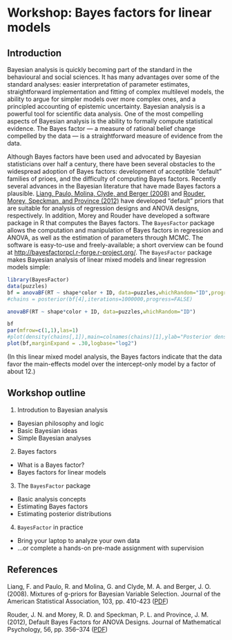 Workshop: Bayes factors for linear models
========================================================


Introduction
-------------

Bayesian analysis is quickly becoming part of the standard in the behavioural and social sciences. It has many advantages over some of the standard analyses: easier interpretation of parameter estimates, straightforward implementation and fitting of complex multilevel models, the ability to argue for simpler models over more complex ones, and a principled accounting of epistemic uncertainty. Bayesian analysis is a powerful tool for scientific data analysis. One of the most compelling aspects of Bayesian analysis is the ability to formally compute statistical evidence. The Bayes factor &mdash; a measure of rational belief change compelled by the data &mdash; is a straightforward measure of evidence from the data.

Although Bayes factors have been used and advocated by Bayesian statisticians over half a century, there have been several obstacles to the widespread adoption of Bayes factors: development of acceptible "default" families of prioes, and the difficulty of computing Bayes factors. Recently several advances in the Bayesian literature that have made Bayes factors a plausible. <a href="#liang">Liang, Paulo, Molina, Clyde, and Berger (2008)</a> and <a href="#rouder">Rouder, Morey, Speckman, and Province (2012)</a> have developed "default" priors that are suitable for analysis of regression designs and ANOVA designs, respectively. In addition, Morey and Rouder have developed a software package in R that computes the Bayes factors. The `BayesFactor` package allows the computation and manipulation of Bayes factors in regression and ANOVA, as well as the estimation of parameters through MCMC. The software is easy-to-use and freely-available; a short overview can be found at [http://bayesfactorpcl.r-forge.r-project.org/](http://bayesfactorpcl.r-forge.r-project.org/). The `BayesFactor` package makes Bayesian analysis of linear mixed models and linear regression models simple:


```r
library(BayesFactor)
data(puzzles)
bf = anovaBF(RT ~ shape*color + ID, data=puzzles,whichRandom="ID",progress=FALSE)
#chains = posterior(bf[4],iterations=1000000,progress=FALSE)
```
```r
anovaBF(RT ~ shape*color + ID, data=puzzles,whichRandom="ID")
```
```r
bf
par(mfrow=c(1,1),las=1)
#plot(density(chains[,1]),main=colnames(chains)[1],ylab="Posterior density",xlab="Effect")
plot(bf,marginExpand = .30,logbase="log2")
```
(In this linear mixed model analysis, the Bayes factors indicate that the data favor the main-effects model over the intercept-only model by a factor of about 12.)



Workshop outline
------------

1. Introdution to Bayesian analysis
  * Bayesian philosophy and logic
  * Basic Bayesian ideas
  * Simple Bayesian analyses
2. Bayes factors
  * What is a Bayes factor?
  * Bayes factors for linear models
3. The `BayesFactor` package
  * Basic analysis concepts
  * Estimating Bayes factors
  * Estimating posterior distributions
4. `BayesFactor` in practice
  * Bring your laptop to analyze your own data
  * ...or complete a hands-on pre-made assignment with supervision


References
-------
<a id="liang"></a>
Liang, F. and Paulo, R. and Molina, G. and Clyde, M. A. and Berger, J. O. (2008). Mixtures of g-priors for Bayesian Variable Selection. Journal of the American Statistical Association, 103, pp. 410-423 ([PDF](http://www.isds.duke.edu/courses/Spring09/sta244/Handouts/hyper-g.pdf))

<a id="rouder"></a>
Rouder, J. N. and Morey, R. D. and Speckman, P. L. and Province, J. M. (2012), Default Bayes Factors for ANOVA Designs. Journal of Mathematical Psychology, 56, pp. 356–374 ([PDF](http://pcl.missouri.edu/sites/default/files/Rouder.JMP_.2012.pdf))
